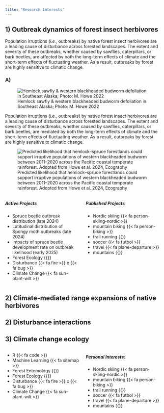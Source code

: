 ```yaml
---
title: "Research Interests"
---
```


## 1) Outbreak dynamics of forest insect herbivores

Population irruptions (*i.e.*, outbreaks) by native forest insect herbivores are a leading cause of disturbance across forested landscapes. The extent and severity of these outbreaks, whether caused by sawflies, caterpillars, or bark beetles, are affected by both the long-term effects of climate and the short-term effects of fluctuating weather. As a result, outbreaks by forest are highly sensitive to climatic change.

### A)  

![Hemlock sawfly & western blackheaded budworm defoliation in Southeast Alaska; Photo: M. Howe 2022](ads.jpg)

Population irruptions (*i.e.*, outbreaks) by native forest insect herbivores are a leading cause of disturbance across forested landscapes. The extent and severity of these outbreaks, whether caused by sawflies, caterpillars, or bark beetles, are mediated by both the long-term effects of climate and the short-term effects of fluctuating weather. As a result, outbreaks by forest are highly sensitive to climatic change.

![Predicted likelihood that hemlock–spruce forestlands could support irruptive populations of western blackheaded budworm between 2011–2020 across the Pacific coastal temperate rainforest. Adopted from Howe et al. 2024, Ecography](F4.jpg){fig-align="center"}

::: columns
::: {.column width="50%"}
##### Active Projects

-   Spruce beetle outbreak distribution (late 2024)
-   Latitudinal distribution of Spongy moth outbreaks (late 2024)
-   Impacts of spruce beetle development rate on outbreak likelihood (early 2025)
-   Forest Ecology {{<fa tree>}}
-   Disturbance {{< fa fire >}} x {{< fa bug >}}
-   Climate Change {{< fa sun-plant-wilt >}}
:::

::: {.column width="50%"}
##### Published Projects

-   Nordic skiing {{< fa person-skiing-nordic >}}
-   mountain biking {{< fa person-biking >}}
-   trail running {{<fa person-running>}}
-   soccer {{< fa futbol >}}
-   travel {{< fa plane-departure >}}
-   mountains {{<fa mountain-sun>}}
:::
:::

## 2) Climate-mediated range expansions of native herbivores

## 2) Disturbance interactions

## 3) Climate change ecology

::: columns
::: {.column width="50%"}
-   R {{< fa code >}}
-   Machine Learning {{< fa sitemap >}}
-   Forest Entomology {{<fa locust>}}
-   Forest Ecology {{<fa tree>}}
-   Disturbance {{< fa fire >}} x {{< fa bug >}}
-   Climate Change {{< fa sun-plant-wilt >}}
:::

::: {.column width="50%"}
##### Personal Interests:

-   Nordic skiing {{< fa person-skiing-nordic >}}
-   mountain biking {{< fa person-biking >}}
-   trail running {{<fa person-running>}}
-   soccer {{< fa futbol >}}
-   travel {{< fa plane-departure >}}
-   mountains {{<fa mountain-sun>}}
:::
:::
